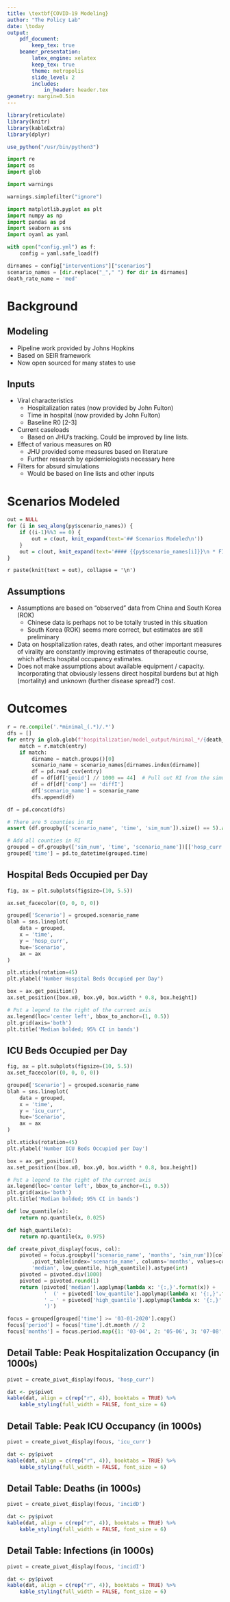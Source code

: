```yaml
---
title: \textbf{COVID-19 Modeling}
author: "The Policy Lab"
date: \today
output:
    pdf_document:
        keep_tex: true
    beamer_presentation:
        latex_engine: xelatex
        keep_tex: true
        theme: metropolis
        slide_level: 2
        includes:
            in_header: header.tex
geometry: margin=0.5in
---
```


```r
library(reticulate)
library(knitr)
library(kableExtra)
library(dplyr)

use_python("/usr/bin/python3")
```

```python

import re
import os
import glob

import warnings

warnings.simplefilter("ignore")

import matplotlib.pyplot as plt
import numpy as np
import pandas as pd
import seaborn as sns
import oyaml as yaml

with open("config.yml") as f:
    config = yaml.safe_load(f)

dirnames = config["interventions"]["scenarios"]
scenario_names = [dir.replace("_"," ") for dir in dirnames]
death_rate_name = 'med'
```

# Background

## Modeling

* Pipeline work provided by Johns Hopkins
* Based on SEIR framework
* Now open sourced for many states to use

## Inputs

* Viral characteristics
    * Hospitalization rates (now provided by John Fulton)
    * Time in hospital (now provided by John Fulton)
    * Baseline R0 [2-3]
* Current caseloads
    * Based on JHU’s tracking. Could be improved by line lists.
* Effect of various measures on R0
    * JHU provided some measures based on literature
    * Further research by epidemiologists necessary here
* Filters for absurd simulations
    * Would be based on line lists and other inputs

# Scenarios Modeled

```r
out = NULL
for (i in seq_along(py$scenario_names)) {
    if ((i-1)%%3 == 0) {
        out = c(out, knit_expand(text='## Scenarios Modeled\n'))
    }
    out = c(out, knit_expand(text='#### {{py$scenario_names[i]}}\n * FILL_THIS_IN\n'))
}
```

`r paste(knit(text = out), collapse = '\n')`

## Assumptions

* Assumptions are based on “observed” data from China and South Korea (ROK)
    * Chinese data is perhaps not to be totally trusted in this situation
    * South Korea (ROK) seems more correct, but estimates are still preliminary
* Data on hospitalization rates, death rates, and other important measures of virality are constantly improving estimates of therapeutic course, which affects hospital occupancy estimates.
* Does not make assumptions about available equipment / capacity. Incorporating that obviously lessens direct hospital burdens but at high (mortality) and unknown (further disease spread?) cost.


# Outcomes

```python
r = re.compile('.*minimal_(.*)/.*')
dfs = []
for entry in glob.glob(f'hospitalization/model_output/minimal_*/{death_rate_name}*csv'):
    match = r.match(entry)
    if match:
        dirname = match.groups()[0]
        scenario_name = scenario_names[dirnames.index(dirname)]
        df = pd.read_csv(entry)
        df = df[df['geoid'] // 1000 == 44]  # Pull out RI from the simulation
        df = df[df['comp'] == 'diffI']
        df['scenario_name'] = scenario_name
        dfs.append(df)

df = pd.concat(dfs)

# There are 5 counties in RI
assert (df.groupby(['scenario_name', 'time', 'sim_num']).size() == 5).all()

# Add all counties in RI
grouped = df.groupby(['sim_num', 'time', 'scenario_name'])[['hosp_curr', 'icu_curr', 'incidD', 'incidH', 'incidI']].sum().reset_index()
grouped['time'] = pd.to_datetime(grouped.time)
```

## Hospital Beds Occupied per Day

```python
fig, ax = plt.subplots(figsize=(10, 5.5))

ax.set_facecolor((0, 0, 0, 0))

grouped['Scenario'] = grouped.scenario_name
blah = sns.lineplot(
    data = grouped,
    x = 'time',
    y = 'hosp_curr',
    hue='Scenario',
    ax = ax
)

plt.xticks(rotation=45)
plt.ylabel('Number Hospital Beds Occupied per Day')

box = ax.get_position()
ax.set_position([box.x0, box.y0, box.width * 0.8, box.height])

# Put a legend to the right of the current axis
ax.legend(loc='center left', bbox_to_anchor=(1, 0.5))
plt.grid(axis='both')
plt.title('Median bolded; 95% CI in bands')
```

## ICU Beds Occupied per Day


```python
fig, ax = plt.subplots(figsize=(10, 5.5))
ax.set_facecolor((0, 0, 0, 0))

grouped['Scenario'] = grouped.scenario_name
blah = sns.lineplot(
    data = grouped,
    x = 'time',
    y = 'icu_curr',
    hue='Scenario',
    ax = ax
)

plt.xticks(rotation=45)
plt.ylabel('Number ICU Beds Occupied per Day')

box = ax.get_position()
ax.set_position([box.x0, box.y0, box.width * 0.8, box.height])

# Put a legend to the right of the current axis
ax.legend(loc='center left', bbox_to_anchor=(1, 0.5))
plt.grid(axis='both')
plt.title('Median bolded; 95% CI in bands')
```

```python
def low_quantile(x):
    return np.quantile(x, 0.025)

def high_quantile(x):
    return np.quantile(x, 0.975)

def create_pivot_display(focus, col):
    pivoted = focus.groupby(['scenario_name', 'months', 'sim_num'])[col].sum().reset_index()\
        .pivot_table(index='scenario_name', columns='months', values=col, aggfunc=[
        'median', low_quantile, high_quantile]).astype(int)
    pivoted = pivoted.div(1000)
    pivoted = pivoted.round(1)
    return (pivoted['median'].applymap(lambda x: '{:,}'.format(x)) +
            '  (' + pivoted['low_quantile'].applymap(lambda x: '{:,}'.format(x)) +
            ' – ' + pivoted['high_quantile'].applymap(lambda x: '{:,}'.format(x)) +
            ')')

focus = grouped[grouped['time'] >= '03-01-2020'].copy()
focus['period'] = focus['time'].dt.month // 2
focus['months'] = focus.period.map({1: '03-04', 2: '05-06', 3: '07-08', 4: '09-10'})
```

## Detail Table: Peak Hospitalization Occupancy (in 1000s)

```python
pivot = create_pivot_display(focus, 'hosp_curr')
```

```r
dat <- py$pivot
kable(dat, align = c(rep("r", 4)), booktabs = TRUE) %>%
    kable_styling(full_width = FALSE, font_size = 6)
```

## Detail Table: Peak ICU Occupancy (in 1000s)

```python
pivot = create_pivot_display(focus, 'icu_curr')
```

```r
dat <- py$pivot
kable(dat, align = c(rep("r", 4)), booktabs = TRUE) %>%
    kable_styling(full_width = FALSE, font_size = 6)
```


## Detail Table: Deaths (in 1000s)

```python
pivot = create_pivot_display(focus, 'incidD')
```

```r
dat <- py$pivot
kable(dat, align = c(rep("r", 4)), booktabs = TRUE) %>%
    kable_styling(full_width = FALSE, font_size = 6)
```

## Detail Table: Infections (in 1000s)

```python
pivot = create_pivot_display(focus, 'incidI')
```

```r
dat <- py$pivot
kable(dat, align = c(rep("r", 4)), booktabs = TRUE) %>%
    kable_styling(full_width = FALSE, font_size = 6)
```
